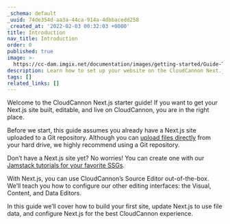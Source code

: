 ```yaml
---
_schema: default
_uuid: 74de354d-aa3a-44ca-914a-4dbbacedd258
_created_at: '2022-02-03 00:32:03 +0000'
title: Introduction
nav_title: Introduction
order: 0
published: true
image: >-
  https://cc-dam.imgix.net/documentation/images/getting-started/Guide-Thumbnails/CloudCannon-Getting-Started-Thumbnail-Nextjs.png
description: Learn how to set up your website on the CloudCannon Next.js CMS.
tags: []
related_links: []
---
```

Welcome to the CloudCannon Next.js starter guide! If you want to get your Next.js site built, editable, and live on CloudCannon, you are in the right place.

Before we start, this guide assumes you already have a Next.js site uploaded to a Git repository. Although you can [upload files directly](/documentation/articles/add-files-with-direct-upload) from your hard drive, we highly recommend using a Git repository.

Don’t have a Next.js site yet? No worries! You can create one with our [Jamstack tutorials for your favorite SSGs](/tutorials).

With Next.js, you can use CloudCannon’s Source Editor out-of-the-box. We’ll teach you how to configure our other editing interfaces: the Visual, Content, and Data Editors.

In this guide we’ll cover how to build your first site, update Next.js to use file data, and configure Next.js for the best CloudCannon experience.
